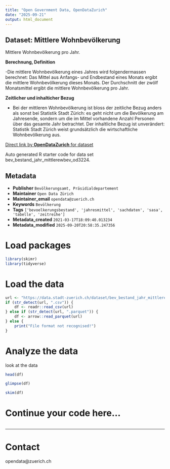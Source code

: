 ```yaml
---
title: "Open Government Data, OpenDataZurich"
date: "2025-09-21"
output: html_document
---
```


## Dataset: Mittlere Wohnbevölkerung


Mittlere Wohnbevölkerung pro Jahr.


**Berechnung, Definition**

 -Die mittlere Wohnbevölkerung eines Jahres wird folgendermassen berechnet: Das Mittel aus Anfangs- und Endbestand eines Monats ergibt die mittlere Wohnbevölkerung dieses Monats. Der Durchschnitt der zwölf Monatsmittel ergibt die mittlere Wohnbevölkerung pro Jahr.

[]()

**Zeitlicher und inhalticher Bezug**

 - Bei der mittleren Wohnbevölkerung ist bloss der zeitliche Bezug anders als sonst bei Statistik Stadt Zürich: es geht nicht um die Bevölkerung am Jahresende, sondern um die im Mittel vorhandene Anzahl Personen über das gesamte Jahr betrachtet. Der inhaltliche Bezug ist unverändert: Statistik Stadt Zürich weist grundsätzlich die wirtschaftliche Wohnbevölkerung aus.

[]()



[Direct link by **OpenDataZurich** for dataset](https://data.stadt-zuerich.ch/dataset/bev_bestand_jahr_mittlerewbev_od3224)

Auto generated R starter code for data set bev_bestand_jahr_mittlerewbev_od3224.

## Metadata

- **Publisher** `Bevölkerungsamt, Präsidialdepartement`
- **Maintainer** `Open Data Zürich`
- **Maintainer_email** `opendata@zuerich.ch`
- **Keywords** `Bevölk­erung`
- **Tags** `['bevoelkerungsbestand', 'jahresmittel', 'sachdaten', 'sasa', 'tabelle', 'zeitreihe']`
- **Metadata_created** `2021-03-17T18:09:40.013234`
- **Metadata_modified** `2025-09-20T20:58:35.247356`


# Load packages

```r
library(skimr)
library(tidyverse)
```

# Load the data

```r
url <- "https://data.stadt-zuerich.ch/dataset/bev_bestand_jahr_mittlerewbev_od3224/download/BEV322OD3224.csv"
if (str_detect(url, ".csv")) {
    df <- readr::read_csv(url)
} else if (str_detect(url, ".parquet")) {
    df <- arrow::read_parquet(url)
} else {
    print("File format not recognised!")
}
```

# Analyze the data

look at the data
```r
head(df)
```

```r
glimpse(df)
```

```r
skim(df)
```

# Continue your code here...

```r

```

------------------------------------------------------------------------

# Contact

opendata@zuerich.ch
